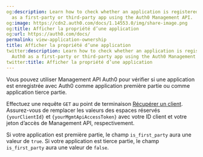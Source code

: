 ```yaml
---
og:description: Learn how to check whether an application is registered with Auth0
  as a first-party or third-party app using the Auth0 Management API.
og:image: https://cdn2.auth0.com/docs/1.14553.0/img/share-image.png
og:title: Afficher la propriété d’une application
og:url: https://auth0.com/docs/
permalink: view-application-ownership
title: Afficher la propriété d’une application
twitter:description: Learn how to check whether an application is registered with
  Auth0 as a first-party or third-party app using the Auth0 Management API.
twitter:title: Afficher la propriété d’une application
---
```


Vous pouvez utiliser Management API Auth0 pour vérifier si une application est enregistrée avec Auth0 comme application première partie ou comme application tierce partie.

Effectuez une requête `GET` au point de terminaison [Récupérer un client](/api/management/v2#!/Clients/get_clients_by_id). Assurez-vous de remplacer les valeurs des espaces réservés `{yourClientId}`
 et `{yourMgmtApiAccessToken}` avec votre ID client et votre jeton d’accès de Management API, respectivement.





Si votre application est première partie, le champ `is_first_party` aura une valeur de `true`. Si votre application est tierce partie, le champ `is_first_party` aura une valeur de `false`.